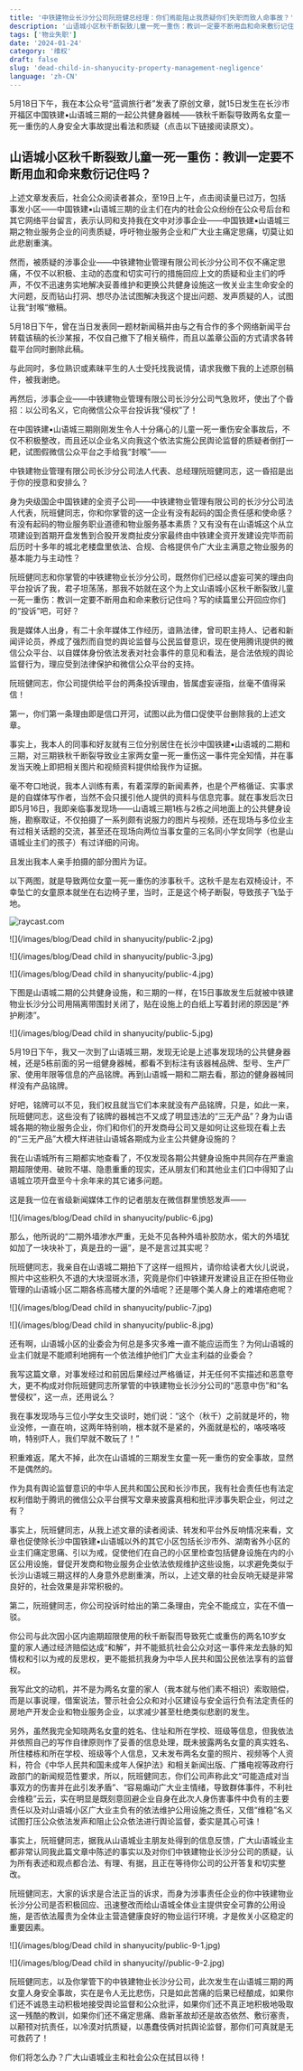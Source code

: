 ```yaml
---
title: '中铁建物业长沙分公司阮班健总经理：你们焉能阻止我质疑你们失职而致人命事故？'
description: '山语城小区秋千断裂致儿童一死一重伤：教训一定要不断用血和命来敷衍记住吗？'
tags: ['物业失职']
date: '2024-01-24'
category: '维权'
draft: false
slug: 'dead-child-in-shanyucity-property-management-negligence'
language: 'zh-CN'
---
```


5月18日下午，我在本公众号“蓝调旅行者”发表了原创文章，就15日发生在长沙市开福区中国铁建▪山语城三期的一起公共健身器械——铁秋千断裂导致两名女童一死一重伤的人身安全大事故提出看法和质疑（点击以下链接阅读原文）。





## 山语城小区秋千断裂致儿童一死一重伤：教训一定要不断用血和命来敷衍记住吗？










上述文章发表后，社会公众阅读者甚众，至19日上午，点击阅读量已过万，包括事发小区——中国铁建▪山语城三期的业主们在内的社会公众纷纷在公众号后台和其它网络平台留言，表示认同和支持我在文中对涉事企业——中国铁建▪山语城三期之物业服务企业的问责质疑，呼吁物业服务企业和广大业主痛定思痛，切莫让如此悲剧重演。



然而，被质疑的涉事企业——中铁建物业管理有限公司长沙分公司不仅不痛定思痛，不仅不以积极、主动的态度和切实可行的措施回应上文的质疑和业主们的呼声，不仅不迅速务实地解决妥善维护和更换公共健身设施这一攸关业主生命安全的大问题，反而钻山打洞、想尽办法试图解决我这个提出问题、发声质疑的人，试图让我“封喉“撤稿。



5月18日下午，曾在当日发表同一题材新闻稿并由与之有合作的多个网络新闻平台转载该稿的长沙某报，不仅自己撤下了相关稿件，而且以盖章公函的方式请求各转载平台同时删除此稿。



与此同时，多位熟识或素昧平生的人士受托找我说情，请求我撤下我的上述原创稿件，被我谢绝。



再然后，涉事企业——中铁建物业管理有限公司长沙分公司气急败坏，使出了个昏招：以公司名义，它向微信公众平台投诉我“侵权”了！








在中国铁建▪山语城三期刚刚发生令人十分痛心的儿童一死一重伤安全事故后，不仅不积极整改，而且还以企业名义向我这个依法实施公民舆论监督的质疑者倒打一耙，试图假微信公众平台之手给我“封喉”——





中铁建物业管理有限公司长沙分公司法人代表、总经理阮班健同志，这一昏招是出于你的授意和安排么？





身为央级国企中国铁建的全资子公司——中铁建物业管理有限公司的长沙分公司法人代表，阮班健同志，你和你掌管的这一企业有没有起码的国企责任感和使命感？有没有起码的物业服务职业道德和物业服务基本素质？又有没有在山语城这个从立项建设到首期开盘发售到合股开发商扯皮分家最终由中铁建全资开发建设完毕而前后历时十多年的城北老楼盘里依法、合规、合格提供令广大业主满意之物业服务的基本能力与主动性？



阮班健同志和你掌管的中铁建物业长沙分公司，既然你们已经以虚妄可笑的理由向平台投诉了我，君子坦荡荡，那我不妨就在这个为上文山语城小区秋千断裂致儿童一死一重伤：教训一定要不断用血和命来敷衍记住吗？写的续篇里公开回应你们的“投诉”吧，可好？



我是媒体人出身，有二十余年媒体工作经历，谙熟法律，曾司职主持人、记者和新闻评论员，养成了强烈而自觉的舆论监督与公民监督意识，现在使用腾讯提供的微信公众平台、以自媒体身份依法发表对社会事件的意见和看法，是合法依规的舆论监督行为，理应受到法律保护和微信公众平台的支持。




阮班健同志，你公司提供给平台的两条投诉理由，皆属虚妄诬指，丝毫不值得采信！



第一，你们第一条理由即是信口开河，试图以此为借口促使平台删除我的上述文章。



事实上，我本人的同事和好友就有三位分别居住在长沙中国铁建▪山语城的二期和三期，对三期铁秋千断裂导致业主家两女童一死一重伤这一事件完全知情，并在事发当天晚上即把相关图片和视频资料提供给我作为证据。



毫不夸口地说，我本人训练有素，有着深厚的新闻素养，也是个严格循证、实事求是的自媒体写作者，当然不会只援引他人提供的资料与信息完事。就在事发后次日即5月16日，我即亲临事发现场——山语城三期1栋与2栋之间地面上的公共健身设施，勘察取证，不仅拍摄了一系列颇有说服力的图片与视频，还在现场与多位业主有过相关话题的交流，甚至还在现场向两位当事女童的三名同小学女同学（也是山语城业主们的孩子）有过详细的问询。



且发出我本人亲手拍摄的部分图片为证。



以下两图，就是导致两位女童一死一重伤的涉事秋千。这秋千是左右双椅设计，不幸坠亡的女童原本就坐在右边椅子里，当时，正是这个椅子断裂，导致孩子飞坠于地。


<Image
  src='/images/blog/Dead child in shanyucity/public-1.jpg'
  width={1920}
  height={1024}
  alt='raycast.com'
/>







![](/images/blog/Dead child in shanyucity/public-2.jpg)



![](/images/blog/Dead child in shanyucity/public-3.jpg)

![](/images/blog/Dead child in shanyucity/public-4.jpg)

    


下图是山语城二期的公共健身设施，和三期的一样，在15日事故发生后就被中铁建物业长沙分公司用隔离带围封关闭了，贴在设施上的白纸上写着封闭的原因是“养护刷漆”。





![](/images/blog/Dead child in shanyucity/public-5.jpg)





5月19日下午，我又一次到了山语城三期，发现无论是上述事发现场的公共健身器械，还是5栋前面的另一组健身器械，都看不到标注有该器械品牌、型号、生产厂家、使用年限等信息的产品铭牌。再到山语城一期和二期去看，那边的健身器械同样没有产品铭牌。

        

好吧，铭牌可以不见，我们权且就当它们本来就没有产品铭牌，只是，如此一来， 阮班健同志，这些没有了铭牌的器械岂不又成了明显违法的“三无产品”？身为山语城各期的物业服务企业，你们和你们的开发商母公司又是如何让这些现在看上去的“三无产品”大模大样进驻山语城各期成为业主公共健身设施的？



我在山语城所有三期都实地查看了，不仅发现各期公共健身设施中共同存在严重逾期超限使用、破败不堪、隐患重重的现实，还从朋友们和其他业主们口中得知了山语城立项开盘至今十余年来的其它诸多问题。



这是我一位在省级新闻媒体工作的记者朋友在微信群里愤怒发声——





![](/images/blog/Dead child in shanyucity/public-6.jpg)





那么，他所说的“二期外墙渗水严重，无处不见各种外墙补胶防水，偌大的外墙犹如加了一块块补丁，真是丑的一逼”，是不是言过其实呢？



阮班健同志，我亲自在山语城二期拍下了这样一组照片，请你给读者大伙儿说说，照片中这些积久不退的大块湿斑水渍，究竟是你们中铁建开发建设且正在担任物业管理的山语城小区二期各栋高楼大厦的外墙呢？还是哪个美人身上的难堪疮疤呢？





![](/images/blog/Dead child in shanyucity/public-7.jpg)

![](/images/blog/Dead child in shanyucity/public-8.jpg)






还有啊，山语城小区的业委会为何总是多灾多难一直不能应运而生？为何山语城的业主们就是不能顺利地拥有一个依法维护他们广大业主利益的业委会？



我写这篇文章，对事发经过和前因后果经过严格循证，并无任何不实描述和恶意夸大，更不构成对你阮班健同志所掌管的中铁建物业长沙分公司的“恶意中伤”和“名誉侵权”，这一点，还用说么？



我在事发现场与三位小学女生交谈时，她们说：“这个（秋千）之前就是坏的，物业没修，一直在响，这两年特别响，根本就不是紧的，外面就是松的，咯吱咯吱响，特别吓人，我们早就不敢玩了！”





积重难返，尾大不掉，此次在山语城的三期发生女童一死一重伤的安全事故，显然不是偶然的。



作为具有舆论监督意识的中华人民共和国公民和长沙市民，我有社会责任也有法定权利借助于腾讯的微信公众平台撰写文章来披露真相和批评涉事失职企业，何过之有？



事实上，阮班健同志，从我上述文章的读者阅读、转发和平台外反响情况来看，文章也促使除长沙中国铁建▪山语城以外的其它小区包括长沙市外、湖南省外小区的业主们痛定思痛、引以为戒，促使他们在自己的小区里检查包括健身设施在内的小区公用设施，督促开发商和物业服务企业依法依规维护这些设施，以求避免类似于长沙山语城三期这样的人身意外悲剧重演，所以，上述文章的社会反响无疑是非常良好的，社会效果是非常积极的。


第二，阮班健同志，你公司投诉时给出的第二条理由，完全不能成立，实在不值一驳。



你公司与此次因小区内逾期超限使用的秋千断裂而导致死亡或重伤的两名10岁女童的家人通过经济赔偿达成“和解”，并不能抵抗社会公众对这一事件来龙去脉的知情权和引以为戒的反思权，更不能抵抗我身为中华人民共和国公民依法享有的监督权。



我写此文的动机，并不是为两名女童的家人（我本就与他们素不相识）索取赔偿，而是以事说理，借案说法，警示社会公众和对小区建设与安全运行负有法定责任的房地产开发企业和物业服务企业，以求减少甚至杜绝类似悲剧的发生。



另外，虽然我完全知晓两名女童的姓名、住址和所在学校、班级等信息，但我依法并依照自己的写作自律原则作了妥善的信息处理，既未披露两名女童的真实姓名、所住楼栋和所在学校、班级等个人信息，又未发布两名女童的照片、视频等个人资料，符合《中华人民共和国未成年人保护法》和相关新闻出版、广播电视等政府行政部门的新闻规范性要求，所以，阮班健同志，你们公司声称此文“可能造成对当事双方的伤害并在此引发矛盾”、“容易煽动广大业主情绪，导致群体事件，不利社会维稳”云云，实在明显是既刻意回避企业自身在此次人身伤害事件中负有的主要责任以及对山语城小区广大业主负有的依法维护公用设施之责任，又借“维稳”名义试图打压公众依法发声和阻止公众依法进行舆论监督，委实是其心可诛！


事实上，阮班健同志，据我从山语城业主朋友处得到的信息反馈，广大山语城业主都非常认同我此篇文章中陈述的事实以及对你们中铁建物业长沙分公司的质疑，认为所有表述和观点都合法、有理、有据，且正在等待你公司的公开答复和切实整改。



阮班健同志，大家的诉求是合法正当的诉求，而身为涉事责任企业的你中铁建物业长沙分公司是否积极回应、迅速整改而给山语城全体业主提供安全可靠的公用设施，是否依法履责为全体业主营造健康良好的物业运行环境，才是攸关小区稳定的重要因素。




![](/images/blog/Dead child in shanyucity/public-9-1.jpg)

![](/images/blog/Dead child in shanyucity//public-9-2.jpg)



        

阮班健同志，以及你掌管下的中铁建物业长沙分公司，此次发生在山语城三期的两女童人身安全事故，实在是令人无比悲伤，只是如此苦痛的后果已经酿成，如果你们还不诚恳主动积极地接受舆论监督和公众批评，如果你们还不真正地积极地吸取这一残酷的教训，如果你们还不痛定思痛、鼎新革故却还是故态依然、敷衍塞责，以颟顸对抗责任，以冷漠对抗质疑，以愚蠢伎俩对抗舆论监督，那你们可真就是无可救药了！



你们将怎么办？广大山语城业主和社会公众在拭目以待！

